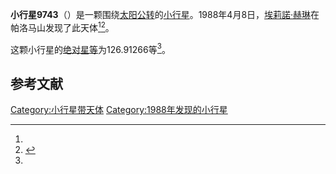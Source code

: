 {{Infobox planet
| bgcolour = #FFFFC0
| name = 9743 Tohru
| symbol = 
| image = 
| caption = 
| discovery = yes
| discovery_ref = 
| discoverer = [[埃莉諾·赫琳|埃莉諾·赫琳]]
| discovery_site = [[帕洛马山|帕洛马山]] 
| discovered = 1988年4月8日
| designations = yes
| mp_name = 
| named_after = 
| alt_names = 
| mp_category = [[主带小行星|主带小行星]]
| orbit_ref = <ref name="a">[http://ssd.jpl.nasa.gov/sbdb.cgi?sstr=9743 9743 Tohru] {{Wayback|url=http://ssd.jpl.nasa.gov/sbdb.cgi?sstr=9743 |date=20210825133302 }}，小行星數據庫瀏覽器（JPL Small-Body Database Browser）－[[美国国家航空航天局|美国国家航空航天局]]喷气推进实验室</ref>
| epoch = 2456400.5 (2013年4月18日更新)
| aphelion = {{convert|2.6851701|AU|km|3|abbr=on|lk=out}}
| perihelion = {{convert|2.1773151|AU|km|3|abbr=on}}
| semimajor = {{convert|2.4312426|AU|km|3|abbr=on}}
| eccentricity = 0.1044435
| period = 1384.652717 [[日|日]]<br />3.79[[儒略年|儒略年]]
| avg_speed = 
| inclination = 5.21227
| asc_node = 100.45154
| mean_anomaly = 
| arg_peri = 126.91266
| satellites = 
| physical_characteristics = yes
| dimensions = 
| mass = 
| density = 
| surface_grav = 
| escape_velocity = 
| sidereal_day = 
| axial_tilt = 
| pole_ecliptic_lat = 
| pole_ecliptic_lon = 
| albedo = 
| temperatures= 
| temp_name1 = 
| mean_temp_1 = 
| max_temp_1 = 
| temp_name2 = 
| max_temp_2 = 
| spectral_type = 
| abs_magnitude = 126.91266
}}

'''小行星9743'''（{{lang-en|9743 Tohru}}）是一颗围绕[[太阳|太阳]][[公转|公转]]的[[小行星|小行星]]。1988年4月8日，[[埃莉諾·赫琳|埃莉諾·赫琳]]在帕洛马山发现了此天体<ref name="a" /><ref>{{cite news|title=小行星列表|url=http://cfa-www.harvard.edu/iau/lists/NumberedMPs.txt|accessdate=2013-07-08|newspaper=哈佛大学|archive-date=2008-05-17|archive-url=https://web.archive.org/web/20080517010638/http://cfa-www.harvard.edu/iau/lists/NumberedMPs.txt|dead-url=no}}</ref>。

这颗小行星的[[绝对星等|绝对星等]]为126.91266等<ref name="a" />。

==参考文献==
{{reflist}}
{{Minor Planet Number|[[小行星9742|小行星9742]]|[[小行星9744|小行星9744]]}}

{{小天体}}

[[Category:小行星带天体|Category:小行星带天体]]
[[Category:1988年发现的小行星|Category:1988年发现的小行星]]

{{asteroid-stub}}